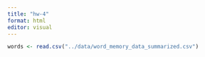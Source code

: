 ```yaml
---
title: "hw-4"
format: html
editor: visual
---
```


```r
words <- read.csv("../data/word_memory_data_summarized.csv")
```

